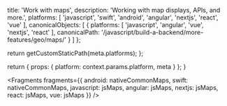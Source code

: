 
  title: 'Work with maps',
  description: 'Working with map displays, APIs, and more.',
  platforms: [
    'javascript',
    'swift',
    'android',
    'angular',
    'nextjs',
    'react',
    'vue'
  ],
  canonicalObjects: [
    {
      platforms: [
        'javascript',
        'angular',
        'vue',
        'nextjs',
        'react'
      ],
      canonicalPath: '/javascript/build-a-backend/more-features/geo/maps/'
    }
  ]
};

  return getCustomStaticPath(meta.platforms);
};

  return {
    props: {
      platform: context.params.platform,
      meta
    }
  };
}


<Fragments
  fragments={{
    android: nativeCommonMaps,
    swift: nativeCommonMaps,
    javascript: jsMaps,
    angular: jsMaps,
    nextjs: jsMaps,
    react: jsMaps,
    vue: jsMaps
  }}
/>

